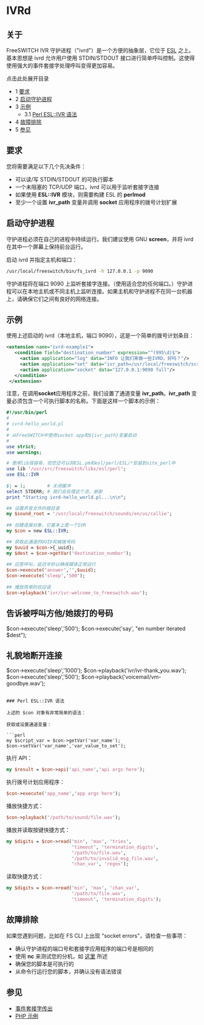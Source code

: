 # IVRd 

 

## 关于

FreeSWITCH IVR 守护进程（"ivrd"）是一个方便的抽象层，它位于 [ESL](../Modules/mod_esl_6587340.mdx#about) 之上。基本思想是 ivrd 允许用户使用 STDIN/STDOUT 接口进行简单呼叫控制。这使得使用强大的事件套接字处理呼叫变得更加容易。

点击此处展开目录

* 1 [要求](#requirements)
* 2 [启动守护进程](#launching-the-daemon)
* 3 [示例](#examples)  
   * 3.1 [Perl ESL::IVR 语法](#perl-eslivr-syntax)
* 4 [故障排除](#troubleshooting)
* 5 [参见](#see-also)

## 要求

您将需要满足以下几个先决条件：

* 可以读/写 STDIN/STDOUT 的可执行脚本
* 一个未阻塞的 TCP/UDP 端口，ivrd 可以用于监听套接字连接
* 如果使用 **ESL::IVR** 模块，则需要构建 ESL 的 **perlmod**
* 至少一个设置 **ivr\_path** 变量并调用 **socket** 应用程序的拨号计划扩展

## 启动守护进程

守护进程必须在自己的进程中持续运行。我们建议使用 GNU **screen**，并将 ivrd 在其中一个屏幕上保持前台运行。

启动 ivrd 并指定主机和端口：

```bash
/usr/local/freeswitch/bin/fs_ivrd -h 127.0.0.1 -p 9090
```

守护进程将在端口 9090 上监听套接字连接。（使用适合您的任何端口。）守护进程可以在本地主机或不同主机上监听连接。如果主机和守护进程不在同一台机器上，请确保它们之间有良好的网络连接。

## 示例

使用上述启动的 ivrd（本地主机，端口 9090），这是一个简单的拨号计划条目：

```xml
<extension name="ivrd-example1">
   <condition field="destination_number" expression="^(995\d)$">
     <action application="log" data="INFO 让我们来做一些IVRD，好吗？"/>
     <action application="set" data="ivr_path=/usr/local/freeswitch/scripts/ivrd-hello_world.pl"/>
     <action application="socket" data="127.0.0.1:9090 full"/>
   </condition>                     
 </extension>
```

注意，在调用**socket**应用程序之前，我们设置了通道变量 **ivr\_path**。**ivr\_path** 变量必须包含一个可执行脚本的名称。下面是这样一个脚本的示例：

```perl
#!/usr/bin/perl
#
# ivrd-hello_world.pl                 
#
# 从FreeSWITCH中使用socket app和${ivr_path}变量启动
#
use strict;
use warnings;

# 使用lib很容易，但您还可以将ESL.pm和esl/perl/ESL/*安装到site_perl中
use lib '/usr/src/freeswitch/libs/esl/perl';  
use ESL::IVR
                        
$| = 1;        # 关闭缓冲
select STDERR; # 我们会处理这个流，谢谢
print "Starting ivrd-hello_world.pl...\n\n";

## 设置声音文件的根目录
my $sound_root = '/usr/local/freeswitch/sounds/en/us/callie';
                         
## 创建连接对象，它基本上是一个IVR
my $con = new ESL::IVR;  

## 获取此通道的UUID和被拨号码
my $uuid = $con->{_uuid};
my $dest = $con->getVar('destination_number');
                         
## 应答呼叫，延迟半秒以确保媒体正常运行
$con->execute('answer','',$uuid);
$con->execute('sleep','500');
                                                                                           
## 播放简单的欢迎语        
$con->playback('ivr/ivr-welcome_to_freeswitch.wav'); 
```

## 告诉被呼叫方他/她拨打的号码
$con->execute('sleep','500');
$con->execute('say', "en number iterated $dest");

## 礼貌地断开连接             
$con->execute('sleep','1000');
$con->playback('ivr/ivr-thank_you.wav');
$con->execute('sleep','500');
$con->playback('voicemail/vm-goodbye.wav');
```

### Perl ESL::IVR 语法

上述的 $con 对象有非常简单的语法：

获取或设置通道变量：

```perl
my $script_var = $con->getVar('var_name');
$con->setVar('var_name','var_value_to_set');
```

执行 API：

```perl
my $result = $con->api('api_name','api args here');
```

执行拨号计划应用程序：

```perl
$con->execute('app_name','app args here');
```

播放快捷方式：

```perl
$con->playback('/path/to/sound/file.wav');
```

播放并读取按键快捷方式：

```perl
my $digits = $con->read('min', 'max', 'tries',
                        'timeout', 'termination_digits',
                        '/path/to/file.wav',
                        '/path/to/invalid_msg_file.wav',
                        'chan_var', 'regex');
```

读取快捷方式：

```perl
my $digits = $con->read('min', 'max', 'chan_var',
                        '/path/to/file.wav',
                        'timeout', 'termination_digits');
```

## 故障排除

如果您遇到问题，比如在 FS CLI 上出现 "socket errors"，请检查一些事项：

* 确认守护进程的端口号和套接字应用程序的端口号是相同的
* 使用 **nc** 来测试您的分机，如 [这里](../Client-and-Developer-Interfaces/Event-Socket-Library/Event-Socket-Outbound_3375460.mdx#faq) 所述
* 确保您的脚本是可执行的
* 从命令行运行您的脚本，并确认没有语法错误

## 参见

* [事件套接字传出](../Client-and-Developer-Interfaces/Event-Socket-Library/Event-Socket-Outbound_3375460.mdx#faq)
* [PHP 示例](../Client-and-Developer-Interfaces/PHP-ESL/index.mdx#-ivrd-)